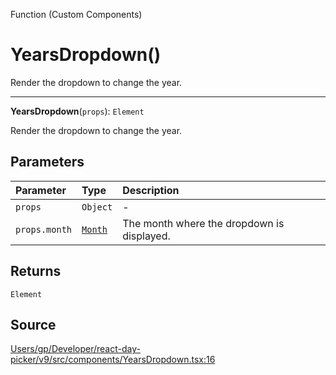 <SectionTitle>Function (Custom Components)</SectionTitle>

# YearsDropdown()

<Description>
Render the dropdown to change the year.
</Description>

---

<a id="undefined" name="undefined"></a>

<SignatureMemberIdentifier>**YearsDropdown**(`props`): `Element`</SignatureMemberIdentifier>

Render the dropdown to change the year.

## Parameters

| Parameter | Type | Description |
| :------ | :------ | :------ |
| `props` | `Object` | - |
| `props.month` | [`Month`](/api/next/classes/Month.md) | The month where the dropdown is displayed. |

## Returns

`Element`

## Source

[Users/gp/Developer/react-day-picker/v9/src/components/YearsDropdown.tsx:16](https://github.com/gpbl/react-day-picker/blob/next/src/components/YearsDropdown.tsx#L16)
